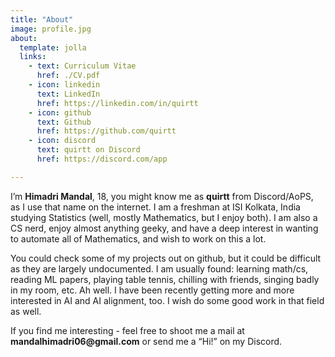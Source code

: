 ```yaml
---
title: "About"
image: profile.jpg
about:
  template: jolla
  links:
    - text: Curriculum Vitae
      href: ./CV.pdf
    - icon: linkedin
      text: LinkedIn
      href: https://linkedin.com/in/quirtt
    - icon: github
      text: Github
      href: https://github.com/quirtt
    - icon: discord
      text: quirtt on Discord
      href: https://discord.com/app

---
```


I'm **Himadri Mandal**, 18, you might know me as **quirtt** from Discord/AoPS, as I use that name on the internet. I am a freshman at ISI Kolkata, India studying Statistics (well, mostly Mathematics, but I enjoy both). 
I am also a CS nerd, enjoy almost anything geeky, and have a deep interest in wanting to automate all of Mathematics, and wish to work on this a lot.

You could check some of my projects out on github, but it could be difficult as they are largely undocumented.
I am usually found: learning math/cs, reading ML papers, playing table tennis, chilling with friends, singing badly in my room, etc.
Ah well. I have been recently getting more and more interested in AI and AI alignment, too. I wish do some good work in that field as well.

If you find me interesting - feel free to shoot me a mail at **mandalhimadri06\@gmail.com** or send me a "Hi!" on my Discord.